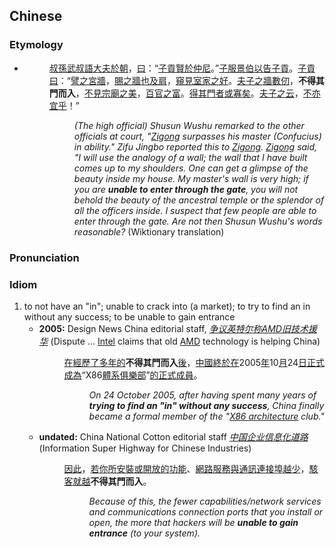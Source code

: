 {{also|不得其门而入}}
==Chinese==
{{zh-forms|s=不得其门而入}}

===Etymology===
* {{RQ:Confucius}}
*: [[叔孫武叔]][[語]][[大夫]][[於]][[朝]]，[[曰]]：“[[子貢]][[賢]][[於]][[仲尼]]。”[[子服景伯]][[以]][[告]][[子貢]]。[[子貢]][[曰]]：“[[譬]][[之]][[宮]][[牆]]，[[賜]][[之]][[牆]][[也]][[及]][[肩]]，[[窺見]][[室]][[家]][[之]][[好]]。[[夫子]][[之]][[牆]][[數]][[仞]]，'''不得其門而入'''，[[不]][[見]][[宗廟]][[之]][[美]]，[[百]][[官]][[之]][[富]]。[[得]][[其]][[門]][[者]][[或]][[寡]][[矣]]。[[夫子]][[之]][[云]]，[[不]][[亦]][[宜]][[乎]]！”
*:: ''(The high official) Shusun Wushu remarked to the other officials at court, "[[w:Disciples_of_Confucius#Zi-gong|Zigong]] surpasses his master (Confucius) in ability." Zifu Jingbo reported this to [[w:Disciples_of_Confucius#Zi-gong|Zigong]]. [[w:Disciples_of_Confucius#Zi-gong|Zigong]] said, "I will use the analogy of a wall; the wall that I have built comes up to my shoulders. One can get a glimpse of the beauty inside my house. My master's wall is very high; if you are '''unable to enter through the gate''', you will not behold the beauty of the ancestral temple or the splendor of all the officers inside. I suspect that few people are able to enter through the gate. Are not then Shusun Wushu's words reasonable?'' (Wiktionary translation)

===Pronunciation===
{{zh-pron
|m=不 dé qí mén ér rù
|cat=id
}}

===Idiom===
{{zh-idiom}}
# to not have an "in"; unable to crack into (a market); to try to find an in without any success; to be unable to gain entrance
#* '''2005:''' Design News China editorial staff, ''[http://www.designnews.com.cn/Article/html/2005-11%5C20051122134853.htm 争议英特尔称AMD旧技术援华]'' (Dispute ... [[Intel]] claims that old [[AMD]] technology is helping China)
#*: [[在]][[經歷]][[了]][[多年]][[的]]'''不得其門而入'''[[後]]，[[中國]][[終於]][[在]]2005[[年]]10[[月]]24[[日]][[正式]][[成為]]“X86[[體系]][[俱樂部]]”[[的]][[正式]][[成員]]。
#*:: ''On 24 October 2005, after having spent many years of '''trying to find an "in" without any success''', China finally became a formal member of the "[[w:X86 architecture|X86 architecture]] club."''
#* '''undated:''' China National Cotton editorial staff ''[http://www.cncotton.com.cn/cottonschool/class_detail.asp?id=352 中国企业信息化道路]'' (Information Super Highway for Chinese Industries)
#*: [[因此]]，[[若]][[你]][[所]][[安裝]][[或]][[開放]][[的]][[功能]]、[[網路]][[服務]][[與]][[通訊]][[連接埠]][[越]][[少]]，[[駭客]][[就]][[越]]'''不得其門而入'''。
#*:: ''Because of this, the fewer capabilities/network services and communications connection ports that you install or open, the more that hackers will be '''unable to gain entrance''' (to your system).''